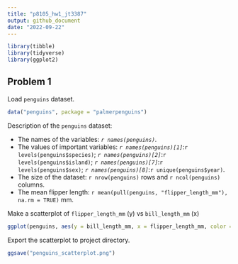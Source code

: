 ```yaml
---
title: "p8105_hw1_jt3387"
output: github_document
date: "2022-09-22"
---
```


```r
library(tibble)
library(tidyverse)
library(ggplot2)
```

## Problem 1

Load `penguins` dataset.

```r
data("penguins", package = "palmerpenguins")
```

Description of the `penguins` dataset:  

- The names of the variables: *``r names(penguins)``*.
- The values of important variables: *``r names(penguins)[1]``*:``r levels(penguins$species)``; 
                                     *``r names(penguins)[2]``*:``r levels(penguins$island)``;
                                     *``r names(penguins)[7]``*:``r levels(penguins$sex)``;
                                     *``r names(penguins)[8]``*:``r unique(penguins$year)``.
- The size of the dataset:  ``r nrow(penguins)`` rows and ``r ncol(penguins)`` columns.
- The mean flipper length: ``r mean(pull(penguins, "flipper_length_mm"), na.rm = TRUE)`` mm.

Make a scatterplot of `flipper_length_mm` (y) vs `bill_length_mm` (x)

```r
ggplot(penguins, aes(y = bill_length_mm, x = flipper_length_mm, color = species)) + geom_point()
```

Export the scatterplot to project directory.

```r
ggsave("penguins_scatterplot.png")
```

